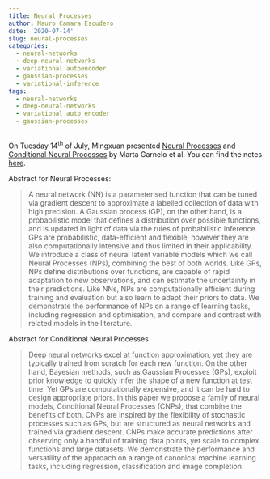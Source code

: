 ```yaml
---
title: Neural Processes
author: Mauro Camara Escudero
date: '2020-07-14'
slug: neural-processes
categories:
  - neural-networks
  - deep-neural-networks
  - variational autoencoder
  - gaussian-processes
  - variational-inference
tags:
  - neural-networks
  - deep-neural-networks
  - variational auto encoder
  - gaussian-processes
---
```


On Tuesday $14^{\text{th}}$ of July, Mingxuan presented [Neural Processes](https://arxiv.org/pdf/1807.01622.pdf) and [Conditional Neural Processes](https://arxiv.org/pdf/1807.01613.pdf) by Marta Garnelo et al. You can find the notes [here](https://neuralnetworksbristol.netlify.com/NPs.pdf).

Abstract for Neural Processes:

> A neural network (NN) is a parameterised function that can be tuned via gradient descent to approximate a labelled collection of data with high
precision. A Gaussian process (GP), on the other
hand, is a probabilistic model that defines a distribution over possible functions, and is updated
in light of data via the rules of probabilistic inference. GPs are probabilistic, data-efficient and
flexible, however they are also computationally intensive and thus limited in their applicability. We
introduce a class of neural latent variable models
which we call Neural Processes (NPs), combining the best of both worlds. Like GPs, NPs define
distributions over functions, are capable of rapid
adaptation to new observations, and can estimate
the uncertainty in their predictions. Like NNs,
NPs are computationally efficient during training
and evaluation but also learn to adapt their priors
to data. We demonstrate the performance of NPs
on a range of learning tasks, including regression
and optimisation, and compare and contrast with
related models in the literature.

Abstract for Conditional Neural Processes

> Deep neural networks excel at function approximation, yet they are typically trained from scratch
for each new function. On the other hand,
Bayesian methods, such as Gaussian Processes
(GPs), exploit prior knowledge to quickly infer
the shape of a new function at test time. Yet GPs
are computationally expensive, and it can be hard
to design appropriate priors. In this paper we
propose a family of neural models, Conditional
Neural Processes (CNPs), that combine the benefits of both. CNPs are inspired by the flexibility
of stochastic processes such as GPs, but are structured as neural networks and trained via gradient
descent. CNPs make accurate predictions after
observing only a handful of training data points,
yet scale to complex functions and large datasets.
We demonstrate the performance and versatility
of the approach on a range of canonical machine
learning tasks, including regression, classification
and image completion.

